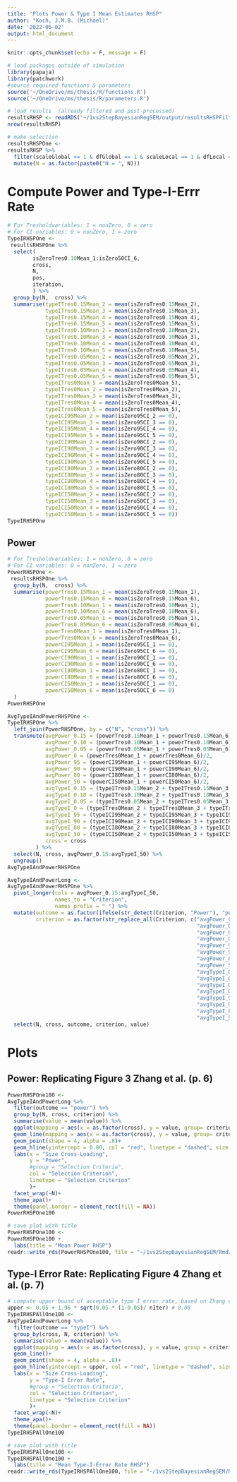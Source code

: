 ```yaml
---
title: "Plots Power & Type I Mean Estimates RHSP"
author: "Koch, J.M.B. (Michael)"
date: '2022-05-02'
output: html_document
---
```



```r
knitr::opts_chunk$set(echo = F, message = F)
```


```r
# load packages outside of simulation
library(papaja)
library(patchwork)
#source required functions & parameters
source('~/OneDrive/ms/thesis/R/functions.R')
source('~/OneDrive/ms/thesis/R/parameters.R')
```

```r
# load results  (already filtered and post-processed)
resultsRHSP <- readRDS("~/1vs2StepBayesianRegSEM/output/resultsRHSPFilter.Rds")
nrow(resultsRHSP)
```

```r
# make selection
resultsRHSPOne <- 
resultsRHSP %>% 
  filter(scaleGlobal == 1 & dfGlobal == 1 & scaleLocal == 1 & dfLocal == 1 & scaleSlab == 1 & nu == 1) %>% 
  mutate(N = as.factor(paste0("N = ", N)))
```

# Compute Power and Type-I-Errr Rate

```r
# For Tresholdvariables: 1 = nonZero, 0 = zero
# For CI variables: 0 = nonZero, 1 = zero
TypeIRHSPOne <- 
 resultsRHSPOne %>% 
  select(
        isZeroTres0.10Mean_1:isZero50CI_6,
        cross,
        N, 
        pos,
        iteration,
        ) %>% 
  group_by(N,  cross) %>% 
  summarise(typeITres0.15Mean_2 = mean(isZeroTres0.15Mean_2),
            typeITres0.15Mean_3 = mean(isZeroTres0.15Mean_3),
            typeITres0.15Mean_4 = mean(isZeroTres0.15Mean_4),
            typeITres0.15Mean_5 = mean(isZeroTres0.15Mean_5),
            typeITres0.10Mean_2 = mean(isZeroTres0.10Mean_2),
            typeITres0.10Mean_3 = mean(isZeroTres0.10Mean_3),
            typeITres0.10Mean_4 = mean(isZeroTres0.10Mean_4),
            typeITres0.10Mean_5 = mean(isZeroTres0.10Mean_5),
            typeITres0.05Mean_2 = mean(isZeroTres0.05Mean_2),
            typeITres0.05Mean_3 = mean(isZeroTres0.05Mean_3),
            typeITres0.05Mean_4 = mean(isZeroTres0.05Mean_4),
            typeITres0.05Mean_5 = mean(isZeroTres0.05Mean_5),
            typeITres0Mean_5 = mean(isZeroTres0Mean_5),
            typeITres0Mean_2 = mean(isZeroTres0Mean_2),
            typeITres0Mean_3 = mean(isZeroTres0Mean_3),
            typeITres0Mean_4 = mean(isZeroTres0Mean_4),
            typeITres0Mean_5 = mean(isZeroTres0Mean_5),
            typeICI95Mean_2 = mean(isZero95CI_2 == 0), 
            typeICI95Mean_3 = mean(isZero95CI_3 == 0),
            typeICI95Mean_4 = mean(isZero95CI_4 == 0),
            typeICI95Mean_5 = mean(isZero95CI_5 == 0),
            typeICI90Mean_2 = mean(isZero90CI_2 == 0), 
            typeICI90Mean_3 = mean(isZero90CI_3 == 0),
            typeICI90Mean_4 = mean(isZero90CI_4 == 0),
            typeICI90Mean_5 = mean(isZero90CI_5 == 0),
            typeICI80Mean_2 = mean(isZero80CI_2 == 0), 
            typeICI80Mean_3 = mean(isZero80CI_3 == 0),
            typeICI80Mean_4 = mean(isZero80CI_4 == 0),
            typeICI80Mean_5 = mean(isZero80CI_5 == 0),
            typeICI50Mean_2 = mean(isZero50CI_2 == 0), 
            typeICI50Mean_3 = mean(isZero50CI_3 == 0),
            typeICI50Mean_4 = mean(isZero50CI_4 == 0),
            typeICI50Mean_5 = mean(isZero50CI_5 == 0))
TypeIRHSPOne
```

## Power

```r
# For Tresholdvariables: 1 = nonZero, 0 = zero
# For CI variables: 0 = nonZero, 1 = zero
PowerRHSPOne <- 
 resultsRHSPOne %>% 
  group_by(N,  cross) %>% 
  summarise(powerTres0.15Mean_1 = mean(isZeroTres0.15Mean_1), 
            powerTres0.15Mean_6 = mean(isZeroTres0.15Mean_6), 
            powerTres0.10Mean_1 = mean(isZeroTres0.10Mean_1), 
            powerTres0.10Mean_6 = mean(isZeroTres0.10Mean_6), 
            powerTres0.05Mean_1 = mean(isZeroTres0.05Mean_1), 
            powerTres0.05Mean_6 = mean(isZeroTres0.05Mean_6),
            powerTres0Mean_1 = mean(isZeroTres0Mean_1), 
            powerTres0Mean_6 = mean(isZeroTres0Mean_6),
            powerCI95Mean_1 = mean(isZero95CI_1 == 0),
            powerCI95Mean_6 = mean(isZero95CI_6 == 0),
            powerCI90Mean_1 = mean(isZero90CI_1 == 0),
            powerCI90Mean_6 = mean(isZero90CI_6 == 0),
            powerCI80Mean_1 = mean(isZero80CI_1 == 0),
            powerCI80Mean_6 = mean(isZero80CI_6 == 0),
            powerCI50Mean_1 = mean(isZero50CI_1 == 0),
            powerCI50Mean_6 = mean(isZero50CI_6 == 0)
  )
PowerRHSPOne
```


```r
AvgTypeIAndPowerRHSPOne <- 
TypeIRHSPOne %>% 
  left_join(PowerRHSPOne, by = c("N", "cross")) %>% 
  transmute(avgPower_0.15 = (powerTres0.15Mean_1 + powerTres0.15Mean_6)/2, 
            avgPower_0.10 = (powerTres0.10Mean_1 + powerTres0.10Mean_6)/2, 
            avgPower_0.05 = (powerTres0.05Mean_1 + powerTres0.05Mean_6)/2, 
            avgPower_0 = (powerTres0Mean_1 + powerTres0Mean_6)/2, 
            avgPower_95 = (powerCI95Mean_1 + powerCI95Mean_6)/2, 
            avgPower_90 = (powerCI90Mean_1 + powerCI90Mean_6)/2, 
            avgPower_80 = (powerCI80Mean_1 + powerCI80Mean_6)/2, 
            avgPower_50 = (powerCI50Mean_1 + powerCI50Mean_6)/2, 
            avgTypeI_0.15 = (typeITres0.15Mean_2 + typeITres0.15Mean_3 + typeITres0.15Mean_4 + typeITres0.15Mean_5)/ 4,
            avgTypeI_0.10 = (typeITres0.10Mean_2 + typeITres0.10Mean_3 + typeITres0.10Mean_4 + typeITres0.10Mean_5)/ 4,
            avgTypeI_0.05 = (typeITres0.05Mean_2 + typeITres0.05Mean_3 + typeITres0.05Mean_4 + typeITres0.05Mean_5)/ 4,
            avgTypeI_0 = (typeITres0Mean_2 + typeITres0Mean_3 + typeITres0Mean_4 + typeITres0Mean_5)/ 4,
            avgTypeI_95 = (typeICI95Mean_2 + typeICI95Mean_3 + typeICI95Mean_4 + typeICI95Mean_5) / 4,
            avgTypeI_90 = (typeICI90Mean_2 + typeICI90Mean_3 + typeICI90Mean_4 + typeICI90Mean_5) / 4,
            avgTypeI_80 = (typeICI80Mean_2 + typeICI80Mean_3 + typeICI80Mean_4 + typeICI80Mean_5) / 4,
            avgTypeI_50 = (typeICI50Mean_2 + typeICI50Mean_3 + typeICI50Mean_4 + typeICI50Mean_5) / 4,
            cross = cross
         ) %>% 
  select(N, cross, avgPower_0.15:avgTypeI_50) %>% 
  ungroup()
AvgTypeIAndPowerRHSPOne
```



```r
AvgTypeIAndPowerLong <- 
AvgTypeIAndPowerRHSPOne %>% 
  pivot_longer(cols = avgPower_0.15:avgTypeI_50, 
               names_to = "Criterion",
               names_prefix = "_") %>% 
  mutate(outcome = as.factor(ifelse(str_detect(Criterion, "Power"), "power", "typeI")),
         criterion = as.factor(str_replace_all(Criterion, c("avgPower_0.15" = "Treshold 0.15", 
                                                            "avgPower_0.10" = "Treshold 0.10", 
                                                            "avgPower_0.05" = "Treshold 0.05", 
                                                            "avgPower_0" = "Treshold 0", 
                                                            "avgPower_95" = "95% Credible Interval", 
                                                            "avgPower_90" = "90% Credible Interval",
                                                            "avgPower_80" = "80% Credible Interval",
                                                            "avgPower_50" = "50% Credible Interval",
                                                            "avgTypeI_0.15" = "Treshold 0.15", 
                                                            "avgTypeI_0.10" = "Treshold 0.10", 
                                                            "avgTypeI_0.05" = "Treshold 0.05", 
                                                            "avgTypeI_0" = "Treshold 0", 
                                                            "avgTypeI_95" = "95% Credible Interval", 
                                                            "avgTypeI_90" = "90% Credible Interval",
                                                            "avgTypeI_80" = "80% Credible Interval",
                                                            "avgTypeI_50" = "50% Credible Interval" )))) %>% 
  select(N, cross, outcome, criterion, value)
```


# Plots

## Power: Replicating Figure 3 Zhang et al. (p. 6)

```r
PowerRHSPOne100 <- 
AvgTypeIAndPowerLong %>% 
  filter(outcome == "power") %>% 
  group_by(N, cross, criterion) %>% 
  summarise(value = mean(value)) %>% 
  ggplot(mapping = aes(x = as.factor(cross), y = value, group= criterion, col = criterion, linetype = criterion))+
  geom_line(mapping = aes(x = as.factor(cross), y = value, group= criterion, col = criterion, linetype = criterion))+
  geom_point(shape = 4, alpha = .8)+
  geom_hline(yintercept = 0.80, col = "red", linetype = "dashed", size = .1)+
  labs(x = "Size Cross-Loading",
       y = "Power",
       #group = "Selection Criteria",
       col = "Selection Criterion",
       linetype = "Selection Criterion"
       )+
  facet_wrap(~N)+
  theme_apa()+
  theme(panel.border = element_rect(fill = NA))
PowerRHSPOne100
```

```r
# save plot with title
PowerRHSPOne100 <- 
PowerRHSPOne100 + 
  labs(title = "Mean Power RHSP")
readr::write_rds(PowerRHSPOne100, file = "~/1vs2StepBayesianRegSEM/Rmd/figures/PowerRHSPOne100.Rds")
```

## Type-I Error Rate: Replicating Figure 4 Zhang et al. (p. 7)

```r
# compute upper bound of acceptable type I error rate, based on Zhang ert al p. 6
upper <- 0.05 + 1.96 * sqrt(0.05 * (1-0.05)/ nIter) # 0.08
TypeIRHSPAllOne100 <- 
AvgTypeIAndPowerLong %>% 
  filter(outcome == "typeI") %>% 
  group_by(cross, N, criterion) %>% 
  summarise(value = mean(value)) %>% 
  ggplot(mapping = aes(x = as.factor(cross), y = value, group = criterion, col = criterion, linetype = criterion))+
  geom_line()+
  geom_point(shape = 4, alpha = .8)+
  geom_hline(yintercept = upper, col = "red", linetype = "dashed", size = .1)+
  labs(x = "Size Cross-Loading",
       y = "Type-I Error Rate",
       #group = "Selection Criteria",
       col = "Selection Criterion",
       linetype = "Selection Criterion"
       )+
  facet_wrap(~N)+
  theme_apa()+
  theme(panel.border = element_rect(fill = NA))
TypeIRHSPAllOne100
```
```r
# save plot with title
TypeIRHSPAllOne100 <- 
TypeIRHSPAllOne100 + 
  labs(title = "Mean Type-I-Error Rate RHSP")
readr::write_rds(TypeIRHSPAllOne100, file = "~/1vs2StepBayesianRegSEM/Rmd/figures/TypeIRHSPAllOne100.Rds")
```
 

